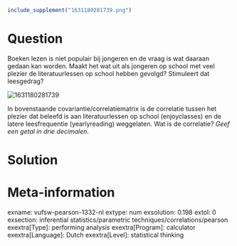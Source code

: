 ```r
include_supplement("1631180281739.png")
```

Question
========
Boeken lezen is niet populair bij jongeren en de vraag is wat daaraan
gedaan kan worden. Maakt het wat uit als jongeren op school met veel
plezier de literatuurlessen op school hebben gevolgd? Stimuleert dat
leesgedrag?

<img src="1631180281739.png" class="fr-fic fr-dii tvcss_2"
alt="1631180281739" />  
  
In bovenstaande covariantie/correlatiematrix is de correlatie tussen het
plezier dat beleefd is aan literatuurlessen op school (enjoyclasses) en
de latere leesfrequentie (yearlyreading) weggelaten. Wat is de
correlatie? *Geef een getal in drie decimalen.*


Solution
========











Meta-information
================
exname: vufsw-pearson-1332-nl
extype: num
exsolution: 0.198
extol: 0
exsection: inferential statistics/parametric techniques/correlations/pearson
exextra[Type]: performing analysis
exextra[Program]: calculator
exextra[Language]: Dutch
exextra[Level]: statistical thinking

